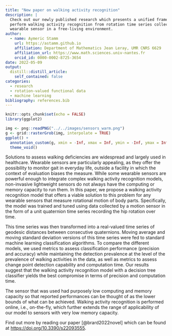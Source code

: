 ```yaml
---
title: "New paper on walking activity recognition"
description: |
  Check out our newly published research which presents a unified framework to 
  perform walking activity recognition from rotation time series collected by a 
  wearable sensor in a free-living environment.
author:
  - name: Aymeric Stamm
    url: https://astamm.github.io
    affiliation: Department of Mathematics Jean Leray, UMR CNRS 6629
    affiliation_url: https://www.math.sciences.univ-nantes.fr
    orcid_id: 0000-0002-8725-3654
date: 2022-05-09
output:
  distill::distill_article:
    self_contained: false
categories:
  - research
  - rotation-valued functional data
  - machine learning
bibliography: references.bib
---
```


```r
knitr::opts_chunk$set(echo = FALSE)
library(ggplot2)
```

```r
img <- png::readPNG("../../images/sensors_warm.png")
g <- grid::rasterGrob(img, interpolate = TRUE)
ggplot() +
  annotation_custom(g, xmin = -Inf, xmax = Inf, ymin = -Inf, ymax = Inf) + 
  theme_void()
```

Solutions to assess walking deficiencies are widespread and largely used in
healthcare. Wearable sensors are particularly appealing, as they offer the
possibility to monitor gait in everyday life, outside a facility in which the
context of evaluation biases the measure. While some wearable sensors are
powerful enough to integrate complex walking activity recognition models,
non-invasive lightweight sensors do not always have the computing or memory
capacity to run them. In this paper, we propose a walking activity recognition
model that offers a viable solution to this problem for any wearable sensors
that measure rotational motion of body parts. Specifically, the model was
trained and tuned using data collected by a motion sensor in the form of a unit
quaternion time series recording the hip rotation over time.

This time series was then transformed into a real-valued time series of geodesic
distances between consecutive quaternions. Moving average and moving standard
deviation versions of this time series were fed to standard machine learning
classification algorithms. To compare the different models, we used metrics to
assess classification performance (precision and accuracy) while maintaining the
detection prevalence at the level of the prevalence of walking activities in the
data, as well as metrics to assess change point detection capability and
computation time. Our results suggest that the walking activity recognition
model with a decision tree classifier yields the best compromise in terms of
precision and computation time.

The sensor that was used had purposely low computing and memory capacity so that
reported performances can be thought of as the lower bounds of what can be
achieved. Walking activity recognition is performed online, i.e., on-the-fly,
which further extends the range of applicability of our model to sensors with
very low memory capacity.

Find out more by reading our paper [@brard2022novel] which can be found at
<https://doi.org/10.3390/s22093555>.
